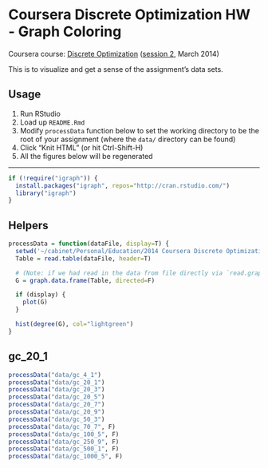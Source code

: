 Coursera Discrete Optimization HW - Graph Coloring
==================================================

Coursera course: [Discrete Optimization](https://www.coursera.org/course/optimization) ([session 2](https://class.coursera.org/optimization-002), March 2014)

This is to visualize and get a sense of the assignment's data sets.

Usage
-----

1. Run RStudio
1. Load up `README.Rmd`
1. Modify `processData` function below to set the working directory to be the root of your assignment (where the `data/` directory can be found)
1. Click "Knit HTML" (or hit Ctrl-Shift-H)
1. All the figures below will be regenerated

---

```r
if (!require("igraph")) {
  install.packages("igraph", repos="http://cran.rstudio.com/") 
  library("igraph")
}
```


Helpers
-------

```r

processData = function(dataFile, display=T) {
  setwd('~/cabinet/Personal/Education/2014 Coursera Discrete Optimization/hw/src/coloring')
  Table = read.table(dataFile, header=T)

  # (Note: if we had read in the data from file directly via `read.graph`, not only would we not have been able to skip the header line but igraph would have changed the node indexes to 1-based indexing by adding 1 to every ID.)
  G = graph.data.frame(Table, directed=F)

  if (display) {
    plot(G)
  }

  hist(degree(G), col="lightgreen")
}
```


gc_20_1
-------

```r
processData("data/gc_4_1")
processData("data/gc_20_1")
processData("data/gc_20_3")
processData("data/gc_20_5")
processData("data/gc_20_7")
processData("data/gc_20_9")
processData("data/gc_50_3")
processData("data/gc_70_7", F)
processData("data/gc_100_5", F)
processData("data/gc_250_9", F)
processData("data/gc_500_1", F)
processData("data/gc_1000_5", F)

```

